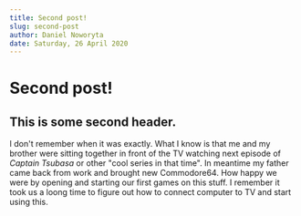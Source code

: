 ```yaml
---
title: Second post!
slug: second-post
author: Daniel Noworyta
date: Saturday, 26 April 2020
---
```


# Second post!

## This is some second header.

I don't remember when it was exactly. What I know is that me and my brother were sitting together in front of the TV watching next episode of _Captain Tsubasa_ or other "cool series in that time". In meantime my father came back from work and brought new Commodore64. How happy we were by opening and starting our first games on this stuff. I remember it took us a loong time to figure out how to connect computer to TV and start using this.
